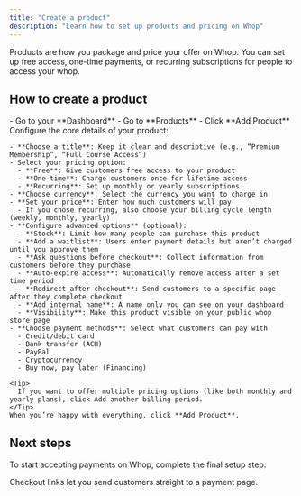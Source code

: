 ```yaml
---
title: "Create a product"
description: "Learn how to set up products and pricing on Whop"
---
```


Products are how you package and price your offer on Whop. You can set up free access, one-time payments, or recurring subscriptions for people to access your whop.

## How to create a product

<Steps>
  <Step title="Add a product" titleSize="h3">
    - Go to your **Dashboard**
    - Go to **Products**
    - Click **Add Product**
  </Step>
  <Step title="Set up your product details" titleSize="h3">
    Configure the core details of your product:

    - **Choose a title**: Keep it clear and descriptive (e.g., “Premium Membership”, “Full Course Access”)
    - Select your pricing option:
      - **Free**: Give customers free access to your product
      - **One-time**: Charge customers once for lifetime access
      - **Recurring**: Set up monthly or yearly subscriptions
    - **Choose currency**: Select the currency you want to charge in
    - **Set your price**: Enter how much customers will pay
      - If you chose recurring, also choose your billing cycle length (weekly, monthly, yearly)
    - **Configure advanced options** (optional):
      - **Stock**: Limit how many people can purchase this product
      - **Add a waitlist**: Users enter payment details but aren’t charged until you approve them
      - **Ask questions before checkout**: Collect information from customers before they purchase
      - **Auto-expire access**: Automatically remove access after a set time period
      - **Redirect after checkout**: Send customers to a specific page after they complete checkout
      - **Add internal name**: A name only you can see on your dashboard
      - **Visibility**: Make this product visible on your public whop store page
    - **Choose payment methods**: Select what customers can pay with
      - Credit/debit card
      - Bank transfer (ACH)
      - PayPal
      - Cryptocurrency
      - Buy now, pay later (Financing)

    <Tip>
      If you want to offer multiple pricing options (like both monthly and yearly plans), click Add another billing period.
    </Tip>
    When you’re happy with everything, click **Add Product**.
  </Step>
</Steps>

## Next steps

To start accepting payments on Whop, complete the final setup step:

<Card title="Copy checkout link" icon="link" href="/payments/create-checkout-link">
  Checkout links let you send customers straight to a payment page.
</Card>
